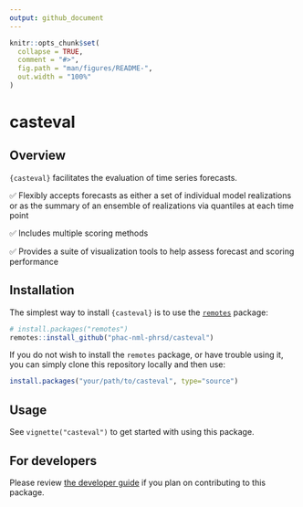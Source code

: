 ```yaml
---
output: github_document
---
```


<!-- README.md is generated from README.Rmd. Please edit that file and re-build the .md with devtools::build_readme() -->

```r
knitr::opts_chunk$set(
  collapse = TRUE,
  comment = "#>",
  fig.path = "man/figures/README-",
  out.width = "100%"
)
```

# casteval

<!-- badges: start -->
<!-- badges: end -->

## Overview

`{casteval}` facilitates the evaluation of time series forecasts.

✅ Flexibly accepts forecasts as either a set of individual model realizations or as the summary of an ensemble of realizations via quantiles at each time point

✅ Includes multiple scoring methods

✅ Provides a suite of visualization tools to help assess forecast and scoring performance

## Installation

The simplest way to install `{casteval}` is to use the [`remotes`](https://remotes.r-lib.org/) package:

```r
# install.packages("remotes")
remotes::install_github("phac-nml-phrsd/casteval")
```

If you do not wish to install the `remotes` package, or have trouble using it, you can simply clone this repository locally and then use:
```r
install.packages("your/path/to/casteval", type="source")
```

## Usage

See `vignette("casteval")` to get started with using this package.

## For developers

Please review [the developer guide](https://phac-nml-phrsd.github.io/casteval/articles/dev.html) if you plan on contributing to this package.